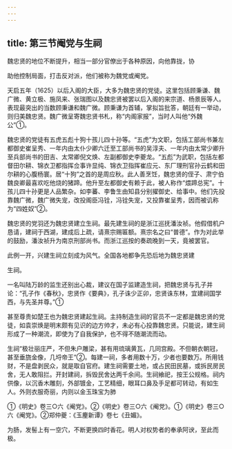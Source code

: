 ```yaml
---
---
---
```

title: 第三节阉党与生祠
---



魏忠贤的地位不断提升，相当一部分官僚出于各种原因，向他靠拢，协

助他控制局面，打击反对派，他们被称为魏党或阉党。

天启五年（1625）以后入阁的大臣，大多为魏忠贤的党徒。这里包括顾秉谦、魏广微、黄立极、施凤来、张瑞图以及魏忠贤被罢以后入阁的来宗道、杨景辰等人。表现最突出的当数顾秉谦和魏广微。顾秉谦为首辅，掌拟旨批答，朝廷有一举动，则归美魏忠贤。魏广微呈寄魏忠贤书札，称“内阁家报”，当时人叫他“外魏公”①。

魏忠贤的党徒有五虎五彪十狗十孩儿四十孙等。“五虎”为文职，包括工部尚书兼左都御史崔呈秀、一年内由太仆少卿六迁至工部尚书的吴淳夫、一年内由太常少卿升至兵部尚书的田吉、太常卿倪文焕、左副都御史李夔龙。“五彪”为武职，包括左都督田尔耕、锦衣卫都指挥佥事许显纯、锦衣卫指挥崔应元、东厂理刑官孙云鹤和田尔耕的心腹杨寰。居“十狗”之首的是周应秋。此人善烹饪，魏忠贤的侄子、肃宁伯魏良卿最喜欢吃他烧的猪蹄。他升至左都御史有赖于此，被人称作“煨蹄总宪”。十孩儿四十孙更是人品繁杂。如李蕃、李鲁生由知县分别擢御史、给事中。他们先投靠魏广微，魏广微失宠，改投阁臣冯铨，冯铨失宠，又投靠崔呈秀，因而被讥称为“四姓奴”②。

魏忠贤的党羽还为魏忠贤建立生祠。最先建生祠的是浙江巡抚潘汝祯。他假借机户恳请，建祠于西湖，建成后上疏，请熹宗赐匾额。熹宗名之曰“普德”。作为对此举的鼓励，潘汝祯升为南京刑部尚书。而浙江巡按的奏疏晚到一天，竟被罢官。

此例一开，兴建生祠立刻成为风气。全国各地都争先恐后地为魏忠贤建

生祠。

一名叫陆万龄的监生还别出心裁，建议在国子监建造生祠，把魏忠贤与孔子并论：“孔子作《春秋》，忠贤作《要典》，孔子诛少正卯，忠贤诛东林，宜建祠国学西，与先圣并尊。”①

甚至尊贵如楚王也为魏忠贤建起生祠。主持制造生祠的官员不一定都是魏忠贤的党徒，如袁崇焕是明末颇有见识的边方帅才，未必有心投靠魏忠贤。只能说，建生祠形成了一种潮流，即使为了自我保护，也不得不随潮流而动。

生祠“极壮丽庄严，不但朱户雕梁，甚有用琉璃黄瓦，几同宫殿。不但朝衣朝冠，甚至垂旒金像，几埒帝王”②。每建一祠，多者用数十万，少者也要数万。所用钱财，不是盘剥民众，就是取自官府。建生祠需要土地，或占民田民墓，或拆民房民舍，无人敢阻拦。开封建祠，拆毁民舍达两千余间。生祠飨祀，按王公规格。祠内供像，以沉香木雕刻，外部镀金，工艺精细，眼耳口鼻及手足都可转动，有如生人。外则衣服奇丽，内则以金玉珠宝为肺

①《明史》卷三○六《阉党》。②《明史》卷三○六《阉党》。①《明史》卷三○六《阉党》。②郑仲夔：《玉麈新谭》卷七《丑媚》。

为肠，发髻上有一空穴，不断更换四时香花。明人对权势者的奉承阿谀，至此而极。